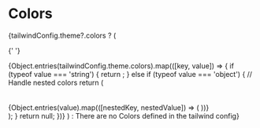 
<Meta title="Theme/Styling & Theming/Colors" />

# Colors

{tailwindConfig.theme?.colors ? (

{' '}

<ColorPalette>
  {Object.entries(tailwindConfig.theme.colors).map(([key, value]) => {
    if (typeof value === 'string') {
      return <ColorItem key={key} title={key} colors={{ [key]: value }} />;
    } else if (typeof value === 'object') {
      // Handle nested colors
      return (
        <div key={key}>
          <br />
          <br />
          {Object.entries(value).map(([nestedKey, nestedValue]) => (
            <ColorItem
              key={`${key}-${nestedKey}`}
              title={`${key}-${nestedKey}`}
              colors={{ [nestedKey]: nestedValue }}
            />
          ))}
        </div>
      );
    }
    return null;
  })}
</ColorPalette>
) : <span>There are no Colors defined in the tailwind config</span>}
